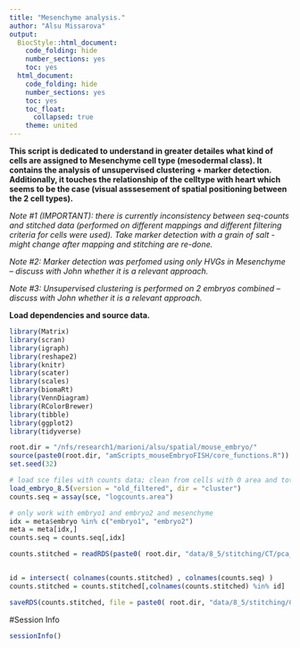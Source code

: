 ```yaml
---
title: "Mesenchyme analysis."
author: "Alsu Missarova"
output:
  BiocStyle::html_document:
    code_folding: hide
    number_sections: yes
    toc: yes  
  html_document:
    code_folding: hide
    number_sections: yes
    toc: yes
    toc_float:
      collapsed: true
    theme: united
---
```


**This script is dedicated to understand in greater detailes what kind of cells are assigned to Mesenchyme cell type (mesodermal class). It contains the analysis of unsupervised clustering + marker detection. Additionally, it touches the relationship of the celltype with heart which seems to be the case (visual asssesement of spatial positioning between the 2 cell types).**

*Note #1 (IMPORTANT): there is currently inconsistency between seq-counts and stitched data (performed on different mappings and different filtering criteria for cells were used). Take marker detection with a grain of salt - might change after mapping and stitching are re-done.*

*Note #2: Marker detection was perfomed using only HVGs in Mesenchyme -- discuss with John whether it is a relevant approach.*

*Note #3: Unsupervised clustering is performed on 2 embryos combined -- discuss with John whether it is a relevant approach.*

**Load dependencies and source data.**

```r

library(Matrix)
library(scran)
library(igraph)
library(reshape2)
library(knitr)
library(scater)
library(scales)
library(biomaRt)
library(VennDiagram)
library(RColorBrewer)
library(tibble)
library(ggplot2)
library(tidyverse)

root.dir = "/nfs/research1/marioni/alsu/spatial/mouse_embryo/"
source(paste0(root.dir, "amScripts_mouseEmbryoFISH/core_functions.R"))
set.seed(32)

# load sce files with counts data; clean from cells with 0 area and total # mRNA < user's threshold 
load_embryo_8.5(version = "old_filtered", dir = "cluster")
counts.seq = assay(sce, "logcounts.area")

# only work with embryo1 and embryo2 and mesenchyme
idx = meta$embryo %in% c("embryo1", "embryo2") 
meta = meta[idx,]
counts.seq = counts.seq[,idx]

counts.stitched = readRDS(paste0( root.dir, "data/8_5/stitching/CT/pca_K10_mean__hvgs__Pharyngeal mesoderm.rds") )


id = intersect( colnames(counts.stitched) , colnames(counts.seq) )
counts.stitched = counts.stitched[,colnames(counts.stitched) %in% id]

saveRDS(counts.stitched, file = paste0( root.dir, "data/8_5/stitching/CT/pca_K10_mean__hvgs__Pharyngeal mesoderm__reduced.rds"))


```



#Session Info

```r
sessionInfo()
```
